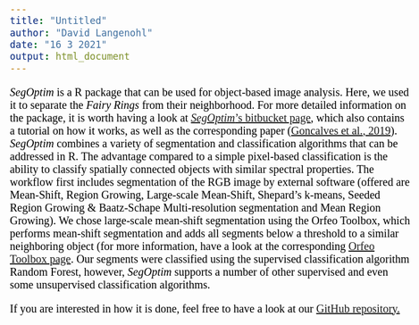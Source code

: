 ```yaml
---
title: "Untitled"
author: "David Langenohl"
date: "16 3 2021"
output: html_document
---
```


<style type="text/css">

body{ /* Normal  */
      font-size: 20px;
      font-family: "Times New Roman", Times, serif;
      color: Black;
  }
  
</style>

*SegOptim* is a R package that can be used for object-based image analysis. Here, we used it to separate the *Fairy Rings* from their neighborhood. For more detailed information on the package, it is worth having a look at <a href="https://segoptim.bitbucket.io/docs/" target="_blank">*SegOptim*'s bitbucket page</a>, which also contains a tutorial on how it works, as well as the corresponding paper (<a href="https://www.sciencedirect.com/science/article/abs/pii/S0303243418303556" target="_blank">Goncalves et al., 2019</a>).  
*SegOptim* combines a variety of segmentation and classification algorithms that can be addressed in R. The advantage compared to a simple pixel-based classification is the ability to classify spatially connected objects with similar spectral properties. The workflow first includes segmentation of the RGB image by external software (offered are Mean-Shift, Region Growing, Large-scale Mean-Shift, Shepard's k-means, Seeded Region Growing & Baatz-Schape Multi-resolution segmentation and Mean Region Growing). We chose large-scale mean-shift segmentation using the Orfeo Toolbox, which performs mean-shift segmentation and adds all segments below a threshold to a similar neighboring object (for more information, have a look at the corresponding <a href="https://www.orfeo-toolbox.org/" target="_blank">Orfeo Toolbox page</a>. Our segments were classified using the supervised classification algorithm Random Forest, however, *SegOptim* supports a number of other supervised and even some unsupervised classification algorithms.

If you are interested in how it is done, feel free to have a look at our <a href="https://github.com/langdav/EnvySys_FairyRings" target="_blank">GitHub repository.</a>
